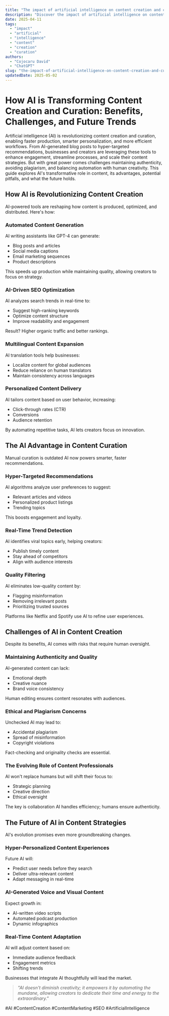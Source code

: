 ```yaml
---
title: "The impact of artificial intelligence on content creation and curation"
description: "Discover the impact of artificial intelligence on content creation and curation with this in-depth guide, providing actionable insights and practical tips to boost your knowledge and results."
date: 2025-04-11
tags:
  - "impact"
  - "artificial"
  - "intelligence"
  - "content"
  - "creation"
  - "curation"
authors:
  - "Cojocaru David"
  - "ChatGPT"
slug: "the-impact-of-artificial-intelligence-on-content-creation-and-curation"
updatedDate: 2025-05-02
---
```


# How AI is Transforming Content Creation and Curation: Benefits, Challenges, and Future Trends  

Artificial intelligence (AI) is revolutionizing content creation and curation, enabling faster production, smarter personalization, and more efficient workflows. From AI-generated blog posts to hyper-targeted recommendations, businesses and creators are leveraging these tools to enhance engagement, streamline processes, and scale their content strategies. But with great power comes challenges maintaining authenticity, avoiding plagiarism, and balancing automation with human creativity. This guide explores AI's transformative role in content, its advantages, potential pitfalls, and what the future holds.  

## How AI is Revolutionizing Content Creation  

AI-powered tools are reshaping how content is produced, optimized, and distributed. Here's how:  

### Automated Content Generation  
AI writing assistants like GPT-4 can generate:  
- Blog posts and articles  
- Social media captions  
- Email marketing sequences  
- Product descriptions  

This speeds up production while maintaining quality, allowing creators to focus on strategy.  

### AI-Driven SEO Optimization  
AI analyzes search trends in real-time to:  
- Suggest high-ranking keywords  
- Optimize content structure  
- Improve readability and engagement  

Result? Higher organic traffic and better rankings.  

### Multilingual Content Expansion  
AI translation tools help businesses:  
- Localize content for global audiences  
- Reduce reliance on human translators  
- Maintain consistency across languages  

### Personalized Content Delivery  
AI tailors content based on user behavior, increasing:  
- Click-through rates (CTR)  
- Conversions  
- Audience retention  

By automating repetitive tasks, AI lets creators focus on innovation.  

## The AI Advantage in Content Curation  

Manual curation is outdated AI now powers smarter, faster recommendations.  

### Hyper-Targeted Recommendations  
AI algorithms analyze user preferences to suggest:  
- Relevant articles and videos  
- Personalized product listings  
- Trending topics  

This boosts engagement and loyalty.  

### Real-Time Trend Detection  
AI identifies viral topics early, helping creators:  
- Publish timely content  
- Stay ahead of competitors  
- Align with audience interests  

### Quality Filtering  
AI eliminates low-quality content by:  
- Flagging misinformation  
- Removing irrelevant posts  
- Prioritizing trusted sources  

Platforms like Netflix and Spotify use AI to refine user experiences.  

## Challenges of AI in Content Creation  

Despite its benefits, AI comes with risks that require human oversight.  

### Maintaining Authenticity and Quality  
AI-generated content can lack:  
- Emotional depth  
- Creative nuance  
- Brand voice consistency  

Human editing ensures content resonates with audiences.  

### Ethical and Plagiarism Concerns  
Unchecked AI may lead to:  
- Accidental plagiarism  
- Spread of misinformation  
- Copyright violations  

Fact-checking and originality checks are essential.  

### The Evolving Role of Content Professionals  
AI won't replace humans but will shift their focus to:  
- Strategic planning  
- Creative direction  
- Ethical oversight  

The key is collaboration AI handles efficiency; humans ensure authenticity.  

## The Future of AI in Content Strategies  

AI's evolution promises even more groundbreaking changes.  

### Hyper-Personalized Content Experiences  
Future AI will:  
- Predict user needs before they search  
- Deliver ultra-relevant content  
- Adapt messaging in real-time  

### AI-Generated Voice and Visual Content  
Expect growth in:  
- AI-written video scripts  
- Automated podcast production  
- Dynamic infographics  

### Real-Time Content Adaptation  
AI will adjust content based on:  
- Immediate audience feedback  
- Engagement metrics  
- Shifting trends  

Businesses that integrate AI thoughtfully will lead the market.  

> _"AI doesn't diminish creativity; it empowers it by automating the mundane, allowing creators to dedicate their time and energy to the extraordinary."_  

#AI #ContentCreation #ContentMarketing #SEO #ArtificialIntelligence